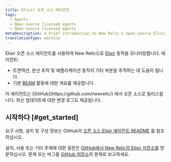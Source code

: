 ```yaml
---
title: Elixir 오픈 소스 에이전트
tags:
  - Agents
  - Open-source licensed agents
  - Open-source licensed agents
metaDescription: A brief introduction to New Relic's open-source Elixir agent.
translationType: machine
---
```


Elixir 오픈 소스 에이전트를 사용하여 New Relic으로 [Elixir](https://github.com/newrelic/elixir_agent) 동작을 모니터링합니다. 에이전트:

* 트랜잭션, 분산 추적 및 애플리케이션 동작의 기타 부분을 추적하는 데 도움이 됩니다.
* 기본 [BEAM](http://erlang.org/faq/implementations.html#idp32950544) 활동에 대한 개요를 제공합니다.

<Callout variant="tip">
  이 에이전트는 [GitHub](https://github.com/newrelic/) 에서 오픈 소스로 릴리스됩니다. 최신 업데이트에 대한 변경 로그도 제공됩니다.
</Callout>

## 시작하다 [#get_started]

요구 사항, 설치 및 구성 정보는 GitHub의 [오픈 소스 Elixir 에이전트 README](https://github.com/newrelic/elixir_agent/blob/master/README.md) 를 참조하십시오.

설치, 사용 또는 기타 주제에 대한 질문은 [GitHub에서 New Relic의 Elixir 저장소를](https://github.com/newrelic/elixir_agent) 방문하십시오. 문제 또는 버그를 [GitHub 저장소](https://github.com/newrelic/elixir_agent/issues)의 문제로 보고하세요.

<InstallFeedback/>